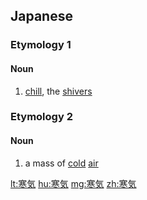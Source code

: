 ==Japanese==

===Etymology 1===
{{ja-kanjitab|さむ|け|yomi=y}}

====Noun====
{{ja-noun|さむけ|kyu=寒氣}}

# [[chill]], the [[shivers]]

===Etymology 2===
{{ja-kanjitab|かん|き|yomi=o}}

====Noun====
{{ja-noun|かんき|kyu=寒氣}}

# a mass of [[cold]] [[air]]

[[lt:寒気]]
[[hu:寒気]]
[[mg:寒気]]
[[zh:寒気]]